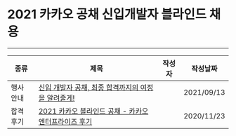
# 2021 카카오 공채 신입개발자 블라인드 채용

---

| 종류 | 제목 | 작성자 | 작성날짜 |
| --- | --- | --- | --- |
| 행사 안내 | [신입 개발자 공채, 최종 합격까지의 여정을 알려줄게!](https://tech.kakaoenterprise.com/115?category=882489) | <Author author={companies.카카오엔터프라이즈} /> | 2021/09/13 |
| 합격 후기 | [2021 카카오 블라인드 공채 - 카카오 엔터프라이즈 후기](https://for-development.tistory.com/134) | <Author author={authors.우리로} /> | 2020/11/23 |
